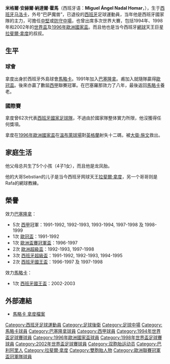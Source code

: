 {{spanish name 2|Nadal|Homar}}
{{noteta
|G1=laliga
|G2=足球
|T=zh-hans:米格尔·安赫尔·纳达尔;zh-hk:米基爾·安祖·拿度;zh-tw:米格爾·安赫爾·納達爾;
|1=zh-hans:纳达尔;zh-hk:拿度;zh-tw:納達爾;
}}
{{Football player infobox
| playername          = Miguel Ángel Nadal<br>米格尔·安赫尔·纳达尔
| image               = [[Image:Miguel_Ángel_Nadal.jpg|200px]]
| fullname            = Miguel Ángel Nadal Homar
| nickname            = 
| dateofbirth         = {{birth date and age|1966|7|28}}
| height              = {{height|meter=1.88}}
| cityofbirth         = 
| countryofbirth      = {{ESP}}[[马洛卡|马洛卡]]
| currentclub         = '''已退役'''
| position            = [[中堅|中堅]]、[[防守中場|防守中場]]
| years               = 1986-1991<br/>1991-1999<br/>1999-2005
| clubs               =  [[皇家馬略卡|馬略卡]]<br/>[[巴塞隆拿足球會|巴塞隆拿]]<br/>[[皇家馬略卡|馬略卡]]
| caps(goals)         = 130 (22)<br/>208 (12)<br/>149 {{0}}(6)
| nationalyears       = 1991- 2002
| nationalteam        = [[西班牙國家足球隊|西班牙]]
| nationalcaps(goals) = {{0}}62 {{0}}(3)
|
}}

'''米格爾·安赫爾·納達爾·霍馬'''（西班牙语：'''Miguel Ángel Nadal Homar'''，{{bd|1966年|7月28日|catidx=Nadal, Miguel Angel}}），生于[[西班牙|西班牙]][[马洛卡|马洛卡]]，外号“巴萨魔兽”，已退役的[[西班牙|西班牙]]足球運動員，当年他是西班牙國家隊的主力，可擔任[[中堅|中堅]]或[[防守中場|防守中場]]，也曾出席多次世界大賽，包括1994年、1998年和2002年的[[世界盃足球賽|世界盃]]及[[1996年歐洲國家盃|1996年歐洲國家盃]]。而且他也是当今西班牙[[網球|網球]]天王巨星[[拉斐爾·拿度|拉斐爾·拿度]]的叔叔。

==生平==
===球會===
拿度出身於西班牙外島球會[[皇家馬略卡|馬略卡]]。1991年加入[[巴塞隆拿足球會|巴塞隆拿]]。甫加入就隨隊贏得[[歐冠盃|歐冠盃]]。後來亦贏了數屆[[西甲|西甲]]聯賽冠軍。在巴塞羅那效力了八年，最後返回[[皇家馬略卡|馬略卡]]養老。

===國際賽===
拿度曾62次代表[[西班牙國家足球隊|西班牙國家足球隊]]，不過由於國家隊整体實力所限，他沒獲得任何獎項。

拿度在[[1996年歐洲國家盃|1996年歐洲國家盃]]在[[溫布萊球場|溫布萊球場]]對[[英格蘭足球代表隊|英格蘭]]射失十二碼，被[[大衛·施文|大衛·施文]]救出。

==家庭生活==

他父母总共生了5个小孩（4子1女），而且他是龙凤胎。

他的大哥Sebstian的儿子是当今西班牙网球天王[[拉斐爾·拿度|拉斐爾·拿度]]，另一个哥哥{{tsl|en|Toni Nadal||Toni}}则是Rafa的網球教練。

==榮譽==
效力[[巴塞隆拿足球會|巴塞隆拿]]：
*5次 [[西甲|西甲]]冠軍：1991-1992, 1992-1993, 1993-1994, 1997-1998 及 1998-1999
*1次 [[歐冠盃|歐冠盃]]：1991-1992
*1次 [[歐洲盃賽冠軍盃|歐洲盃賽冠軍盃]]：1996-1997
*2次 [[歐洲超級盃|歐洲超級盃]]：1992-1993, 1997-1998
*3次 [[西班牙超級盃|西班牙超級盃]]：1991-1992, 1992-1993, 1994-1995
*2次 [[西班牙國王盃|西班牙國王盃]]：1996-1997 及 1997-1998

效力[[皇家馬略卡|馬略卡]]：
*1次 [[西班牙國王盃|西班牙國王盃]]：2002-2003

==外部連結==
*[https://web.archive.org/web/20120218213331/http://www.rcdm.es/jugadores-de-ayer-y-de-hoy-miguel-angel-nadal/ 馬略卡 拿度檔案] {{es icon}}

{{1998年世界杯足球赛西班牙参赛名单}}
{{2002年世界盃足球賽西班牙參賽名單}}

{{DEFAULTSORT:Nadal, Miguel Angel}}
[[Category:西班牙足球運動員|Category:西班牙足球運動員]]
[[Category:足球後衛|Category:足球後衛]]
[[Category:足球中場|Category:足球中場]]
[[Category:馬略卡球員|Category:馬略卡球員]]
[[Category:巴塞隆拿球員|Category:巴塞隆拿球員]]
[[Category:西甲球員|Category:西甲球員]]
[[Category:1994年世界盃足球賽球員|Category:1994年世界盃足球賽球員]]
[[Category:1996年歐洲國家盃球員|Category:1996年歐洲國家盃球員]]
[[Category:1998年世界盃足球賽球員|Category:1998年世界盃足球賽球員]]
[[Category:2002年世界盃足球賽球員|Category:2002年世界盃足球賽球員]]
[[Category:双胞胎运动员|Category:双胞胎运动员]]
[[Category:巴利阿里人|Category:巴利阿里人]]
[[Category:拉斐爾·拿度|Category:拉斐爾·拿度]]
[[Category:雙胞胎人物|Category:雙胞胎人物]]
[[Category:歐洲聯賽冠軍盃冠軍隊球員|Category:歐洲聯賽冠軍盃冠軍隊球員]]